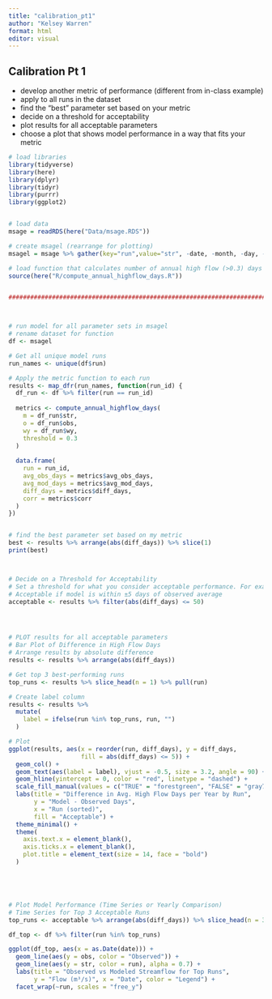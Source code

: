 ```yaml
---
title: "calibration_pt1"
author: "Kelsey Warren"
format: html
editor: visual
---
```


## Calibration Pt 1

-   develop another metric of performance (different from in-class example)
-   apply to all runs in the dataset
-   find the "best" parameter set based on your metric
-   decide on a threshold for acceptability
-   plot results for all acceptable parameters
-   choose a plot that shows model performance in a way that fits your metric

```r

# load libraries
library(tidyverse)
library(here)
library(dplyr)
library(tidyr)
library(purrr)
library(ggplot2)


# load data
msage = readRDS(here("Data/msage.RDS"))

# create msagel (rearrange for plotting)
msagel = msage %>% gather(key="run",value="str", -date, -month, -day, -year, -wy,-obs)

# load function that calculates number of annual high flow (>0.3) days 
source(here("R/compute_annual_highflow_days.R"))


####################################################################################



# run model for all parameter sets in msagel
# rename dataset for function
df <- msagel

# Get all unique model runs
run_names <- unique(df$run)

# Apply the metric function to each run
results <- map_dfr(run_names, function(run_id) {
  df_run <- df %>% filter(run == run_id)
  
  metrics <- compute_annual_highflow_days(
    m = df_run$str,
    o = df_run$obs,
    wy = df_run$wy,
    threshold = 0.3
  )
  
  data.frame(
    run = run_id,
    avg_obs_days = metrics$avg_obs_days,
    avg_mod_days = metrics$avg_mod_days,
    diff_days = metrics$diff_days,
    corr = metrics$corr
  )
})


# find the best parameter set based on my metric
best <- results %>% arrange(abs(diff_days)) %>% slice(1)
print(best)



# Decide on a Threshold for Acceptability
# Set a threshold for what you consider acceptable performance. For example:
# Acceptable if model is within ±5 days of observed average
acceptable <- results %>% filter(abs(diff_days) <= 50)




# PLOT results for all acceptable parameters
# Bar Plot of Difference in High Flow Days
# Arrange results by absolute difference
results <- results %>% arrange(abs(diff_days))

# Get top 3 best-performing runs
top_runs <- results %>% slice_head(n = 1) %>% pull(run)

# Create label column
results <- results %>%
  mutate(
    label = ifelse(run %in% top_runs, run, "")
  )

# Plot
ggplot(results, aes(x = reorder(run, diff_days), y = diff_days,
                    fill = abs(diff_days) <= 5)) +
  geom_col() +
  geom_text(aes(label = label), vjust = -0.5, size = 3.2, angle = 90) +
  geom_hline(yintercept = 0, color = "red", linetype = "dashed") +
  scale_fill_manual(values = c("TRUE" = "forestgreen", "FALSE" = "gray70")) +
  labs(title = "Difference in Avg. High Flow Days per Year by Run",
       y = "Model - Observed Days",
       x = "Run (sorted)",
       fill = "Acceptable") +
  theme_minimal() +
  theme(
    axis.text.x = element_blank(),
    axis.ticks.x = element_blank(),
    plot.title = element_text(size = 14, face = "bold")
  )





# Plot Model Performance (Time Series or Yearly Comparison)
# Time Series for Top 3 Acceptable Runs
top_runs <- acceptable %>% arrange(abs(diff_days)) %>% slice_head(n = 3) %>% pull(run)

df_top <- df %>% filter(run %in% top_runs)

ggplot(df_top, aes(x = as.Date(date))) +
  geom_line(aes(y = obs, color = "Observed")) +
  geom_line(aes(y = str, color = run), alpha = 0.7) +
  labs(title = "Observed vs Modeled Streamflow for Top Runs",
       y = "Flow (m³/s)", x = "Date", color = "Legend") +
  facet_wrap(~run, scales = "free_y")





```
